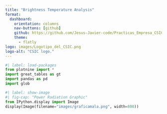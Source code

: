 ---
title: "Brightness Temperature Analysis"
format: 
  dashboard:
    orientation: columns
    nav-buttons: [github]
    github: https://github.com/Jesus-Javier-code/Practicas_Empresa_CSIC.git
    theme:
      - flatly
logo: images/Logotipo_del_CSIC.png
logo-alt: "CSIC logo."
---

```{python}
#| label: load-packages
from plotnine import *
import great_tables as gt
import pandas as pd
import glob
```
```{python}
#| label: show-image
#| fig-cap: "Power Radiation Graphic"
from IPython.display import Image
display(Image(filename="images/graficamala.png", width=800))
```
